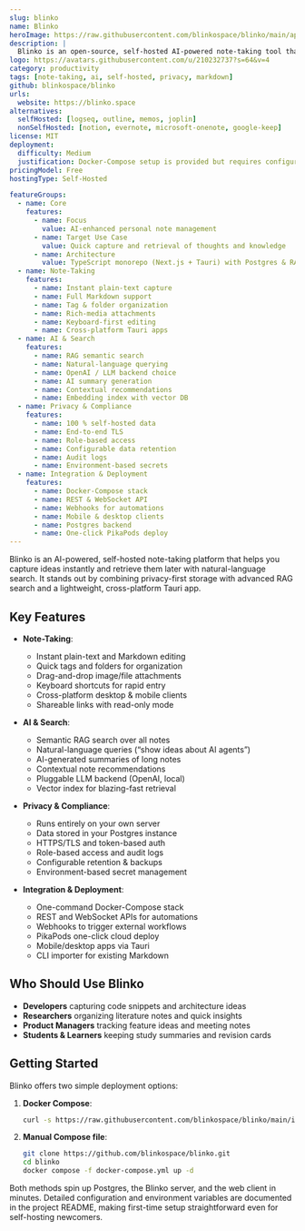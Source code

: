 ```yaml
---
slug: blinko
name: Blinko
heroImage: https://raw.githubusercontent.com/blinkospace/blinko/main/app/public/home.webp
description: |
  Blinko is an open-source, self-hosted AI-powered note-taking tool that lets you capture, organize, and search your ideas with full privacy. It combines fast plain-text/Markdown editing with AI retrieval and runs entirely on your own infrastructure.
logo: https://avatars.githubusercontent.com/u/210232737?s=64&v=4
category: productivity
tags: [note-taking, ai, self-hosted, privacy, markdown]
github: blinkospace/blinko
urls:
  website: https://blinko.space
alternatives:
  selfHosted: [logseq, outline, memos, joplin]
  nonSelfHosted: [notion, evernote, microsoft-onenote, google-keep]
license: MIT
deployment:
  difficulty: Medium
  justification: Docker-Compose setup is provided but requires configuring a Postgres database, vector store, and environment variables.
pricingModel: Free
hostingType: Self-Hosted

featureGroups:
  - name: Core
    features:
      - name: Focus
        value: AI-enhanced personal note management
      - name: Target Use Case
        value: Quick capture and retrieval of thoughts and knowledge
      - name: Architecture
        value: TypeScript monorepo (Next.js + Tauri) with Postgres & RAG search
  - name: Note-Taking
    features:
      - name: Instant plain-text capture
      - name: Full Markdown support
      - name: Tag & folder organization
      - name: Rich-media attachments
      - name: Keyboard-first editing
      - name: Cross-platform Tauri apps
  - name: AI & Search
    features:
      - name: RAG semantic search
      - name: Natural-language querying
      - name: OpenAI / LLM backend choice
      - name: AI summary generation
      - name: Contextual recommendations
      - name: Embedding index with vector DB
  - name: Privacy & Compliance
    features:
      - name: 100 % self-hosted data
      - name: End-to-end TLS
      - name: Role-based access
      - name: Configurable data retention
      - name: Audit logs
      - name: Environment-based secrets
  - name: Integration & Deployment
    features:
      - name: Docker-Compose stack
      - name: REST & WebSocket API
      - name: Webhooks for automations
      - name: Mobile & desktop clients
      - name: Postgres backend
      - name: One-click PikaPods deploy
---
```


Blinko is an AI-powered, self-hosted note-taking platform that helps you capture ideas instantly and retrieve them later with natural-language search. It stands out by combining privacy-first storage with advanced RAG search and a lightweight, cross-platform Tauri app.

## Key Features

- **Note-Taking**:
  - Instant plain-text and Markdown editing
  - Quick tags and folders for organization
  - Drag-and-drop image/file attachments
  - Keyboard shortcuts for rapid entry
  - Cross-platform desktop & mobile clients
  - Shareable links with read-only mode

- **AI & Search**:
  - Semantic RAG search over all notes
  - Natural-language queries (“show ideas about AI agents”)
  - AI-generated summaries of long notes
  - Contextual note recommendations
  - Pluggable LLM backend (OpenAI, local)
  - Vector index for blazing-fast retrieval

- **Privacy & Compliance**:
  - Runs entirely on your own server
  - Data stored in your Postgres instance
  - HTTPS/TLS and token-based auth
  - Role-based access and audit logs
  - Configurable retention & backups
  - Environment-based secret management

- **Integration & Deployment**:
  - One-command Docker-Compose stack
  - REST and WebSocket APIs for automations
  - Webhooks to trigger external workflows
  - PikaPods one-click cloud deploy
  - Mobile/desktop apps via Tauri
  - CLI importer for existing Markdown

## Who Should Use Blinko

- **Developers** capturing code snippets and architecture ideas  
- **Researchers** organizing literature notes and quick insights  
- **Product Managers** tracking feature ideas and meeting notes  
- **Students & Learners** keeping study summaries and revision cards  

## Getting Started

Blinko offers two simple deployment options:

1. **Docker Compose**:

   ```bash
   curl -s https://raw.githubusercontent.com/blinkospace/blinko/main/install.sh | bash
   ```

2. **Manual Compose file**:
   ```bash
   git clone https://github.com/blinkospace/blinko.git
   cd blinko
   docker compose -f docker-compose.yml up -d
   ```

Both methods spin up Postgres, the Blinko server, and the web client in minutes. Detailed configuration and environment variables are documented in the project README, making first-time setup straightforward even for self-hosting newcomers.